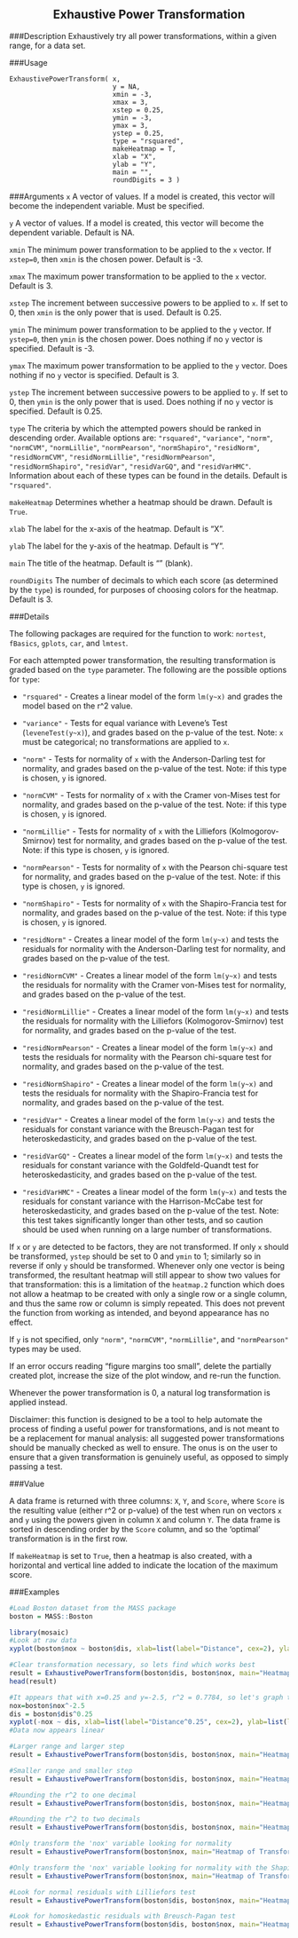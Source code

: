 <center><h2>Exhaustive Power Transformation</h2></center>


###Description
Exhaustively try all power transformations, within a given range, for a data set.

###Usage
```
ExhaustivePowerTransform( x, 
                          y = NA, 
                          xmin = -3, 
                          xmax = 3, 
                          xstep = 0.25,  
                          ymin = -3, 
                          ymax = 3, 
                          ystep = 0.25, 
                          type = "rsquared", 
                          makeHeatmap = T, 
                          xlab = "X", 
                          ylab = "Y", 
                          main = "", 
                          roundDigits = 3 )
```

###Arguments
`x` A vector of values. If a model is created, this vector will become the independent variable. Must be specified.  

`y` A vector of values. If a model is created, this vector will become the dependent variable. Default is NA.  

`xmin` The minimum power transformation to be applied to the `x` vector. If `xstep=0`, then `xmin` is the chosen power. Default is -3.  

`xmax` The maximum power transformation to be applied to the `x` vector. Default is 3.  

`xstep` The increment between successive powers to be applied to `x`. If set to 0, then `xmin` is the only power that is used. Default is 0.25.  

`ymin` The minimum power transformation to be applied to the `y` vector. If `ystep=0`, then `ymin` is the chosen power. Does nothing if no `y` vector is specified. Default is -3.  

`ymax` The maximum power transformation to be applied to the `y` vector. Does nothing if no `y` vector is specified. Default is 3.  

`ystep` The increment between successive powers to be applied to `y`. If set to 0, then `ymin` is the only power that is used. Does nothing if no `y` vector is specified. Default is 0.25.  

`type` The criteria by which the attempted powers should be ranked in descending order. Available options are: `"rsquared"`, `"variance"`, `"norm"`, `"normCVM"`, `"normLillie"`, `"normPearson"`, `"normShapiro"`, `"residNorm"`, `"residNormCVM"`, `"residNormLillie"`, `"residNormPearson"`, `"residNormShapiro"`, `"residVar"`, `"residVarGQ"`, and `"residVarHMC"`. Information about each of these types can be found in the details. Default is `"rsquared"`.  

`makeHeatmap` Determines whether a heatmap should be drawn. Default is `True`.

`xlab` The label for the x-axis of the heatmap. Default is "X".  

`ylab` The label for the y-axis of the heatmap. Default is "Y".  

`main` The title of the heatmap. Default is "" (blank).  

`roundDigits` The number of decimals to which each score (as determined by the `type`) is rounded, for purposes of choosing colors for the heatmap. Default is 3.  

###Details

The following packages are required for the function to work: `nortest`, `fBasics`, `gplots`, `car`, and `lmtest`.

For each attempted power transformation, the resulting transformation is graded based on the `type` parameter. The following are the possible options for `type`:  

* `"rsquared"` - Creates a linear model of the form `lm(y~x)` and grades the model based on the r^2 value.  

* `"variance"` - Tests for equal variance with Levene's Test (`leveneTest(y~x)`), and grades based on the p-value of the test.   Note: `x` must be categorical; no transformations are applied to `x`.  

* `"norm"` - Tests for normality of `x` with the Anderson-Darling test for normality, and grades based on the p-value of the test. Note: if this type is chosen, `y` is ignored.  

* `"normCVM"` - Tests for normality of `x` with the Cramer von-Mises test for normality, and grades based on the p-value of the test. Note: if this type is chosen, `y` is ignored.  

* `"normLillie"` - Tests for normality of `x` with the Lilliefors (Kolmogorov-Smirnov) test for normality, and grades based on the p-value of the test. Note: if this type is chosen, `y` is ignored.  
* `"normPearson"` - Tests for normality of `x` with the Pearson chi-square test for normality, and grades based on the p-value of the test. Note: if this type is chosen, `y` is ignored.  
 
* `"normShapiro"` - Tests for normality of `x` with the Shapiro-Francia test for normality, and grades based on the p-value of the test. Note: if this type is chosen, `y` is ignored.  

* `"residNorm"` - Creates a linear model of the form `lm(y~x)` and tests the residuals for normality with the Anderson-Darling test for normality, and grades based on the p-value of the test.  

* `"residNormCVM"` - Creates a linear model of the form `lm(y~x)` and tests the residuals for normality with the Cramer von-Mises test for normality, and grades based on the p-value of the test.  

* `"residNormLillie"` - Creates a linear model of the form `lm(y~x)` and tests the residuals for normality with the Lilliefors (Kolmogorov-Smirnov) test for normality, and grades based on the p-value of the test.  

* `"residNormPearson"` - Creates a linear model of the form `lm(y~x)` and tests the residuals for normality with the Pearson chi-square test for normality, and grades based on the p-value of the test.  

* `"residNormShapiro"` - Creates a linear model of the form `lm(y~x)` and tests the residuals for normality with the Shapiro-Francia test for normality, and grades based on the p-value of the test.  

* `"residVar"` - Creates a linear model of the form `lm(y~x)` and tests the residuals for constant variance with the Breusch-Pagan test for heteroskedasticity, and grades based on the p-value of the test.  

* `"residVarGQ"` - Creates a linear model of the form `lm(y~x)` and tests the residuals for constant variance with the Goldfeld-Quandt test for heteroskedasticity, and grades based on the p-value of the test.  

* `"residVarHMC"` - Creates a linear model of the form `lm(y~x)` and tests the residuals for constant variance with the Harrison-McCabe test for heteroskedasticity, and grades based on the p-value of the test. Note: this test takes significantly longer than other tests, and so caution should be used when running on a large number of transformations.  

If `x` or `y` are detected to be factors, they are not transformed. If only `x` should be transformed, `ystep` should be set to 0 and `ymin` to 1; similarly so in reverse if only `y` should be transformed. Whenever only one vector is being transformed, the resultant heatmap will still appear to show two values for that transformation: this is a limitation of the `heatmap.2` function which does not allow a heatmap to be created with only a single row or a single column, and thus the same row or column is simply repeated. This does not prevent the function from working as intended, and beyond appearance has no effect.  

If `y` is not specified, only `"norm"`, `"normCVM"`, `"normLillie"`, and `"normPearson"` types may be used.  

If an error occurs reading "figure margins too small", delete the partially created plot, increase the size of the plot window, and re-run the function.  

Whenever the power transformation is 0, a natural log transformation is applied instead. 

Disclaimer: this function is designed to be a tool to help automate the process of finding a useful power for transformations, and is not meant to be a replacement for manual analysis: all suggested power transformations should be manually checked as well to ensure. The onus is on the user to ensure that a given transformation is genuinely useful, as opposed to simply passing a test.

###Value

A data frame is returned with three columns: `X`, `Y`, and `Score`, where `Score` is the resulting value (either r^2 or p-value) of the test when run on vectors `x` and `y` using the powers given in column `X` and column `Y`. The data frame is sorted in descending order by the `Score` column, and so the 'optimal' transformation is in the first row.  

If `makeHeatmap` is set to `True`, then a heatmap is also created, with a horizontal and vertical line added to indicate the location of the maximum score.  

###Examples

```r
#Load Boston dataset from the MASS package
boston = MASS::Boston

library(mosaic)
#Look at raw data
xyplot(boston$nox ~ boston$dis, xlab=list(label="Distance", cex=2), ylab=list(label="NOX", cex=2), cex=2, cex.axis=2, scales=list(cex=2))

#Clear transformation necessary, so lets find which works best
result = ExhaustivePowerTransform(boston$dis, boston$nox, main="Heatmap of Transforms (r^2)")
head(result)

#It appears that with x=0.25 and y=-2.5, r^2 = 0.7784, so let's graph the transformation
nox=boston$nox^-2.5
dis = boston$dis^0.25
xyplot(-nox ~ dis, xlab=list(label="Distance^0.25", cex=2), ylab=list(label="-NOX^-2.5", cex=2), cex=2, cex.axis=2, scales=list(cex=2), type=c('p','r'))
#Data now appears linear

#Larger range and larger step
result = ExhaustivePowerTransform(boston$dis, boston$nox, main="Heatmap of Transforms (r^2)", xmin=-4, xmax=4, ymin=-4, ymax=4, xstep=0.5, ystep=0.5)

#Smaller range and smaller step
result = ExhaustivePowerTransform(boston$dis, boston$nox, main="Heatmap of Transforms (r^2)", xmin=-2, xmax=2, ymin=-2, ymax=2, xstep=0.1, ystep=0.1)

#Rounding the r^2 to one decimal
result = ExhaustivePowerTransform(boston$dis, boston$nox, main="Heatmap of Transforms (r^2)", roundDigits=1)

#Rounding the r^2 to two decimals
result = ExhaustivePowerTransform(boston$dis, boston$nox, main="Heatmap of Transforms (r^2)", roundDigits=2)

#Only transform the 'nox' variable looking for normality
result = ExhaustivePowerTransform(boston$nox, main="Heatmap of Transforms (norm)", type="norm")

#Only transform the 'nox' variable looking for normality with the Shapiro-Francia test
result = ExhaustivePowerTransform(boston$nox, main="Heatmap of Transforms (normShapiro)", type="normShapiro")

#Look for normal residuals with Lilliefors test
result = ExhaustivePowerTransform(boston$dis, boston$nox, main="Heatmap of Transforms (residNormLillie)", xstep=0.1, ymin=-5, ymax=0, ystep=0.1, type="residNormLillie")

#Look for homoskedastic residuals with Breusch-Pagan test
result = ExhaustivePowerTransform(boston$dis, boston$nox, main="Heatmap of Transforms (residVar)", xstep=0.1, ystep=0.1, type="residVar")
```